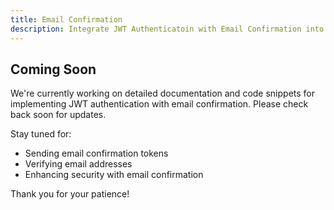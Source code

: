 ```yaml
---
title: Email Confirmation
description: Integrate JWT Authenticatoin with Email Confirmation into your Next.js project with Easy Auth.
---
```


## Coming Soon

We're currently working on detailed documentation and code snippets for implementing JWT authentication with email confirmation. Please check back soon for updates.

Stay tuned for:
- Sending email confirmation tokens
- Verifying email addresses
- Enhancing security with email confirmation

Thank you for your patience!